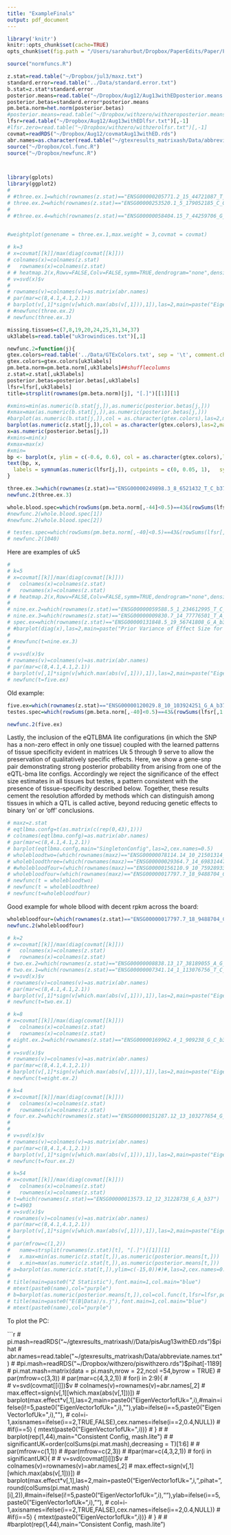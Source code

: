 ```yaml
---
title: "ExampleFinals"
output: pdf_document
---
```


```r
library('knitr')
knitr::opts_chunk$set(cache=TRUE)
opts_chunk$set(fig.path = "/Users/sarahurbut/Dropbox/PaperEdits/Paper/Figures/") 
```


```r
source("normfuncs.R")

z.stat=read.table("~/Dropbox/jul3/maxz.txt")
standard.error=read.table("../Data/standard.error.txt")
b.stat=z.stat*standard.error
posterior.means=read.table("~/Dropbox/Aug12/Aug13withEDposterior.means.txt")[,-1]
posterior.betas=standard.error*posterior.means
pm.beta.norm=het.norm(posterior.betas)
#posterior.means=read.table("~/Dropbox/withzero/withzeroposterior.means.txt")[,-1]
lfsr=read.table("~/Dropbox/Aug12/Aug13withEDlfsr.txt")[,-1]
#lfsr.zero=read.table("~/Dropbox/withzero/withzerolfsr.txt")[,-1]
covmat=readRDS("~/Dropbox/Aug12/covmatAug13withED.rds")
abr.names=as.character(read.table("~/gtexresults_matrixash/Data/abbreviate.names.txt")[,2])
source("~/Dropbox/col.func.R")
source("~/Dropbox/newfunc.R")



library(gplots)
library(ggplot2)
# 
# #three.ex.1=which(rownames(z.stat)=="ENSG00000205771.2_15_44721087_T_A_b37")
# three.ex.2=which(rownames(z.stat)=="ENSG00000253520.1_5_179052185_C_G_b37")
# 
# #three.ex.4=which(rownames(z.stat)=="ENSG00000058404.15_7_44259706_G_A_b37")

    
#weightplot(genename = three.ex.1,max.weight = 3,covmat = covmat)

# k=3
# x=covmat[[k]]/max(diag(covmat[[k]]))
# colnames(x)=colnames(z.stat)
#   rownames(x)=colnames(z.stat)                  
# # heatmap.2(x,Rowv=FALSE,Colv=FALSE,symm=TRUE,dendrogram="none",density="none",trace="none",col=redblue(256),main=paste0("HeatMapofNormalizedUk",k),cexRow=0.5,cexCol=0.5,symkey=T,symbreaks=T)
# v=svd(x)$v
# 
# rownames(v)=colnames(v)=as.matrix(abr.names)
# par(mar=c(8,4.1,4.1,2.1))
# barplot(v[,1]*sign(v[which.max(abs(v[,1])),1]),las=2,main=paste("Eigenvector 1 of Uk",k),cex.names = 0.5)
# #newfunc(three.ex.2)
# newfunc(three.ex.3)

missing.tissues=c(7,8,19,20,24,25,31,34,37)
uk3labels=read.table("uk3rowindices.txt")[,1]

newfunc.2=function(j){
gtex.colors=read.table('../Data/GTExColors.txt', sep = '\t', comment.char = '')[-missing.tissues,2]
gtex.colors=gtex.colors[uk3labels]
pm.beta.norm=pm.beta.norm[,uk3labels]##shufflecolumns
z.stat=z.stat[,uk3labels]
posterior.betas=posterior.betas[,uk3labels]
lfsr=lfsr[,uk3labels]
title=strsplit(rownames(pm.beta.norm)[j], "[.]")[[1]][1]

#xmins=min(as.numeric(b.stat[j,]),as.numeric(posterior.betas[j,]))
#xmax=max(as.numeric(b.stat[j,]),as.numeric(posterior.betas[j,]))
#barplot(as.numeric(b.stat[j,]),col = as.character(gtex.colors),las=2,main=paste0("Bhat",title),ylim= c(xmins-0.1, xmax + 0.1))
barplot(as.numeric(z.stat[j,]),col = as.character(gtex.colors),las=2,main=paste0("Z.mle",title),ylim= c(-2,11),names="")
x=as.numeric(posterior.betas[j,])
#xmins=min(x)
#xmax=max(x)
#xmin=
bp <- barplot(x, ylim = c(-0.6, 0.6), col = as.character(gtex.colors),las=2,main=paste0("E(B|Data)",title),names="")
text(bp, x, 
  labels = symnum(as.numeric(lfsr[j,]), cutpoints = c(0, 0.05, 1),   symbols = c(".", "")), pos = 3)
}
````

```r
three.ex.3=which(rownames(z.stat)=="ENSG00000249898.3_8_6521432_T_C_b37")
newfunc.2(three.ex.3)

whole.blood.spec=which(rowSums(pm.beta.norm[,-44]<0.5)==43&(rowSums(lfsr[,1:44]<0.05)>=40))
#newfunc.2(whole.blood.spec[1])
#newfunc.2(whole.blood.spec[2])
```

```r
# testes.spec=which(rowSums(pm.beta.norm[,-40]<0.5)==43&(rowSums(lfsr[,1:44]<0.05)>=40))[1:10]
# newfunc.2(1040)
```

Here are examples of uk5


```r
# 
# k=5
# x=covmat[[k]]/max(diag(covmat[[k]]))
#   colnames(x)=colnames(z.stat)
#   rownames(x)=colnames(z.stat)                  
# # heatmap.2(x,Rowv=FALSE,Colv=FALSE,symm=TRUE,dendrogram="none",density="none",trace="none",col=redblue(256),main=paste0("HeatMapofNormalizedUk",k),cexRow=0.5,cexCol=0.5,symkey=T,symbreaks=T)
# 
# nine.ex.2=which(rownames(z.stat)=="ENSG00000059588.5_1_234612995_T_C_b37")
# nine.ex.3=which(rownames(z.stat)=="ENSG00000009830.7_14_77776501_T_A_b37")
# spec.ex=which(rownames(z.stat)=="ENSG00000131848.5_19_56741808_G_A_b37")
# #barplot(diag(x),las=2,main=paste("Prior Variance of Effect Size for Uk",k),cex.names = 0.5)
# 
# #newfunc(t=nine.ex.3)
# 
# v=svd(x)$v
# rownames(v)=colnames(v)=as.matrix(abr.names)
# par(mar=c(8,4.1,4.1,2.1))
# barplot(v[,1]*sign(v[which.max(abs(v[,1])),1]),las=2,main=paste("Eigenvector 1 of Uk",k),cex.names = 0.5)
# newfunc(t=five.ex)
```

Old example:
```r
five.ex=which(rownames(z.stat)=="ENSG00000120029.8_10_103924251_G_A_b37")
testes.spec=which(rowSums(pm.beta.norm[,-40]<0.5)==43&(rowSums(lfsr[,1:44]<0.05)>=40))[1:10]

newfunc.2(five.ex)
```
 Lastly, the inclusion of the eQTLBMA lite configurations (in which the SNP has a non-zero effect in only one tissue) coupled with the learned patterns of tissue specificity evident in matrices Uk 5 through 9 serve to allow the preservation of qualitatively specific effects. Here, we show a gene-snp pair demonstrating strong posterior probability from arising from one of the eQTL-bma lite configs. Accordingly we reject the significance of the effect size estimates in all tissues but testes, a pattern consistent with the presence of tissue-specificity described below. Together, these results cement the resolution afforded by methods which can distinguish among tissues in which a QTL is called active, beyond reducing genetic effects to binary ‘on’ or ‘off’ conclusions.


```r
# maxz=z.stat
# eqtlbma.confg=t(as.matrix(c(rep(0,43),1)))
# colnames(eqtlbma.confg)=as.matrix(abr.names)
# par(mar=c(8,4.1,4.1,2.1))
# barplot(eqtlbma.confg,main="SingletonConfig",las=2,cex.names=0.5)
# wholebloodtwo=(which(rownames(maxz)=="ENSG00000078114.14_10_21501314_T_C_b37"))
# wholebloodthree=(which(rownames(maxz)=="ENSG00000029364.7_14_69831447_C_A_b37"))
# #wholebloodfour=(which(rownames(maxz)=="ENSG00000156110.9_10_75928933_T_C_b37"))
# wholebloodfour=(which(rownames(maxz)=="ENSG00000017797.7_18_9488704_C_T_b37"))
# newfunc(t = wholebloodtwo)
# newfunc(t = wholebloodthree)
# newfunc(t=wholebloodfour)

```

Good example for whole bllood with decent rpkm across the board:
```r
wholebloodfour=(which(rownames(z.stat)=="ENSG00000017797.7_18_9488704_C_T_b37"))
newfunc.2(wholebloodfour)

```


```r
# k=2
# x=covmat[[k]]/max(diag(covmat[[k]]))
#   colnames(x)=colnames(z.stat)
#   rownames(x)=colnames(z.stat)                  
# two.ex.2=which(rownames(z.stat)=="ENSG00000008838.13_17_38189055_A_G_b37")
# two.ex.1=which(rownames(z.stat)=="ENSG00000007341.14_1_113076756_T_C_b37")
# v=svd(x)$v
# rownames(v)=colnames(v)=as.matrix(abr.names)
# par(mar=c(8,4.1,4.1,2.1))
# barplot(v[,1]*sign(v[which.max(abs(v[,1])),1]),las=2,main=paste("Eigenvector 1 of Uk",k),cex.names = 0.5)
# newfunc(t=two.ex.1)
```


```r
# k=8
# x=covmat[[k]]/max(diag(covmat[[k]]))
#   colnames(x)=colnames(z.stat)
#   rownames(x)=colnames(z.stat)                  
# eight.ex.2=which(rownames(z.stat)=="ENSG00000169962.4_1_909238_G_C_b37")
# 
# v=svd(x)$v
# rownames(v)=colnames(v)=as.matrix(abr.names)
# par(mar=c(8,4.1,4.1,2.1))
# barplot(v[,1]*sign(v[which.max(abs(v[,1])),1]),las=2,main=paste("Eigenvector 1 of Uk",k),cex.names = 0.5)
# newfunc(t=eight.ex.2)
```




```r
# k=4
# x=covmat[[k]]/max(diag(covmat[[k]]))
#   colnames(x)=colnames(z.stat)
#   rownames(x)=colnames(z.stat)                  
# four.ex.2=which(rownames(z.stat)=="ENSG00000151287.12_13_103277654_G_A_b37")
# 
# 
# v=svd(x)$v
# rownames(v)=colnames(v)=as.matrix(abr.names)
# par(mar=c(8,4.1,4.1,2.1))
# barplot(v[,1]*sign(v[which.max(abs(v[,1])),1]),las=2,main=paste("Eigenvector 1 of Uk",k),cex.names = 0.5)
# newfunc(t=four.ex.2)
```


```r
# k=54
# x=covmat[[k]]/max(diag(covmat[[k]]))
#   colnames(x)=colnames(z.stat)
#   rownames(x)=colnames(z.stat)                  
# t=which(rownames(z.stat)=="ENSG00000013573.12_12_31228738_G_A_b37")
# t=4903
# v=svd(x)$v
# rownames(v)=colnames(v)=as.matrix(abr.names)
# par(mar=c(8,4.1,4.1,2.1))
# barplot(v[,1]*sign(v[which.max(abs(v[,1])),1]),las=2,main=paste("Eigenvector 1 of Uk",k),cex.names = 0.5)
# 
# par(mfrow=c(1,2))
#   name=strsplit(rownames(z.stat)[t], "[.]")[[1]][1]
#   x.max=min(as.numeric(z.stat[t,]),as.numeric(posterior.means[t,]))
#   x.min=max(as.numeric(z.stat[t,]),as.numeric(posterior.means[t,]))
# a=barplot(as.numeric(z.stat[t,]),ylim=c(-15,0))#)#,las=2,cex.names=0.5,names=colnames(z.stat),
# 
# title(main=paste0("Z Statistic"),font.main=1,col.main="blue")
# mtext(paste0(name),col="purple")
# b=barplot(as.numeric(posterior.means[t,]),col=col.func(t,lfsr=lfsr,posterior.means=posterior.means),ylim=c(-15,0),ylab="E(B|Data)/s.j")#,names=colnames(posterior.means))
# title(main=paste0("E(B|Data)/s.j"),font.main=1,col.main="blue")
# mtext(paste0(name),col="purple")

```


To plot the PC:

```r
# pi.mash=readRDS("~/gtexresults_matrixash//Data/pisAug13withED.rds")$pihat
# abr.names=read.table("~/gtexresults_matrixash/Data/abbreviate.names.txt")
# #pi.mash=readRDS("~/Dropbox/withzero/piswithzero.rds")$pihat[-1189]
# pi.mat.mash=matrix(data = pi.mash,nrow = 22,ncol =54,byrow = TRUE)
# par(mfrow=c(3,3))
# par(mar=c(4,3,2,1))
# for(i in 2:9){
#   
# v=svd(covmat[[i]])$v
#   colnames(v)=rownames(v)=abr.names[,2]
# max.effect=sign(v[,1][which.max(abs(v[,1]))])
# barplot(max.effect*v[,1],las=2,main=paste0("EigenVector1ofUk=",i),#main=ifelse(i!=5,paste0("EigenVector1ofUk=",i),""),ylab=ifelse(i==5,paste0("EigenVector1ofUk=",i),""),
#         col=i-1,axisnames=ifelse(i==2,TRUE,FALSE),cex.names=ifelse(i==2,0.4,NULL))
# #if(i==5) { mtext(paste0("EigenVector1ofUk=",i))}
# }
# 
# barplot(rep(1,44),main="Consistent Config, mash.lite")
# 
# significantUK=order(colSums(pi.mat.mash),decreasing = T)[1:6]
# 
# par(mfrow=c(1,1))
# #par(mfrow=c(2,3))
# #par(mar=c(4,3,2,1))
# for(i in significantUK){
#   
# v=svd(covmat[[i]])$v
#   colnames(v)=rownames(v)=abr.names[,2]
# max.effect=sign(v[,1][which.max(abs(v[,1]))])
# barplot(max.effect*v[,1],las=2,main=paste0("EigenVector1ofUk=",i,",pihat=",round(colSums(pi.mat.mash)[i],2)),#main=ifelse(i!=5,paste0("EigenVector1ofUk=",i),""),ylab=ifelse(i==5,paste0("EigenVector1ofUk=",i),""),
#         col=i-1,axisnames=ifelse(i==2,TRUE,FALSE),cex.names=ifelse(i==2,0.4,NULL))
# #if(i==5) { mtext(paste0("EigenVector1ofUk=",i))}
# }
# 
# #barplot(rep(1,44),main="Consistent Config, mash.lite")

